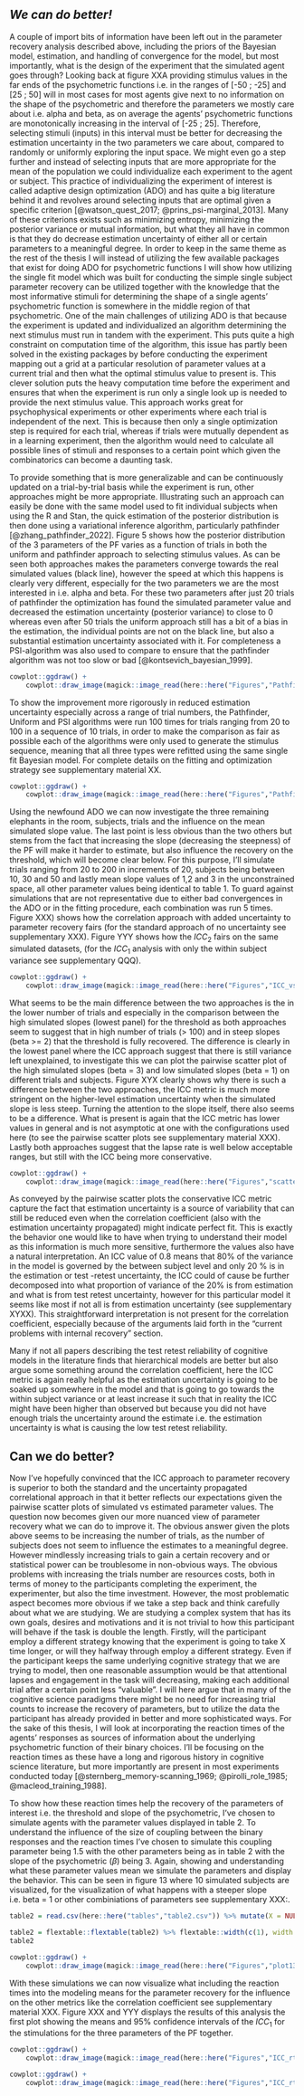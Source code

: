 ## *We can do better!*

A couple of import bits of information have been left out in the parameter recovery analysis described above, including the priors of the Bayesian model, estimation, and handling of convergence for the model, but most importantly, what is the design of the experiment that the simulated agent goes through? Looking back at figure XXA providing stimulus values in the far ends of the psychometric functions i.e. in the ranges of [-50 ; -25] and [25 ; 50] will in most cases for most agents give next to no information on the shape of the psychometric and therefore the parameters we mostly care about i.e. alpha and beta, as on average the agents’ psychometric functions are monotonically increasing in the interval of [-25 ; 25]. Therefore, selecting stimuli (inputs) in this interval must be better for decreasing the estimation uncertainty in the two parameters we care about, compared to randomly or uniformly exploring the input space. We might even go a step further and instead of selecting inputs that are more appropriate for the mean of the population we could individualize each experiment to the agent or subject. This practice of individualizing the experiment of interest is called adaptive design optimization (ADO) and has quite a big literature behind it and revolves around selecting inputs that are optimal given a specific criterion [@watson_quest_2017; @prins_psi-marginal_2013]. Many of these criterions exists such as minimizing entropy, minimizing the posterior variance or mutual information, but what they all have in common is that they do decrease estimation uncertainty of either all or certain parameters to a meaningful degree. In order to keep in the same theme as the rest of the thesis I will instead of utilizing the few available packages that exist for doing ADO for psychometric functions I will show how utilizing the single fit model which was built for conducting the simple single subject parameter recovery can be utilized together with the knowledge that the most informative stimuli for determining the shape of a single agents’ psychometric function is somewhere in the middle region of that psychometric. One of the main challenges of utilizing ADO is that because the experiment is updated and individualized an algorithm determining the next stimulus must run in tandem with the experiment. This puts quite a high constraint on computation time of the algorithm, this issue has partly been solved in the existing packages by before conducting the experiment mapping out a grid at a particular resolution of parameter values at a current trial and then what the optimal stimulus value to present is. This clever solution puts the heavy computation time before the experiment and ensures that when the experiment is run only a single look up is needed to provide the next stimulus value. This approach works great for psychophysical experiments or other experiments where each trial is independent of the next. This is because then only a single optimization step is required for each trial, whereas if trials were mutually dependent as in a learning experiment, then the algorithm would need to calculate all possible lines of stimuli and responses to a certain point which given the combinatorics can become a daunting task.


To provide something that is more generalizable and can be continuously updated on a trial-by-trial basis while the experiment is run, other approaches might be more appropriate. Illustrating such an approach can easily be done with the same model used to fit individual subjects when using the R and Stan, the quick estimation of the posterior distribution is then done using a variational inference algorithm, particularly pathfinder [@zhang_pathfinder_2022]. Figure 5 shows how the posterior distribution of the 3 parameters of the PF varies as a function of trials in both the uniform and pathfinder approach to selecting stimulus values. As can be seen both approaches makes the parameters converge towards the real simulated values (black line), however the speed at which this happens is clearly very different, especially for the two parameters we are the most interested in i.e. alpha and beta. For these two parameters after just 20 trials of pathfinder the optimization has found the simulated parameter value and decreased the estimation uncertainty (posterior variance) to close to 0 whereas even after 50 trials the uniform approach still has a bit of a bias in the estimation, the individual points are not on the black line, but also a substantial estimation uncertainty associated with it. For completeness a PSI-algorithm was also used to compare to ensure that the pathfinder algorithm was not too slow or bad [@kontsevich_bayesian_1999].

<!-- pathfinder vs psi vs uniform plot -->
```r

cowplot::ggdraw() +
    cowplot::draw_image(magick::image_read(here::here("Figures","Pathfinder.PNG")), scale = 1)
```

To show the improvement more rigorously in reduced estimation uncertainty especially across a range of trial numbers, the Pathfinder, Uniform and PSI algorithms were run 100 times for trials ranging from 20 to 100 in a sequence of 10 trials, in order to make the comparison as fair as possible each of the algorithms were only used to generate the stimulus sequence, meaning that all three types were refitted using the same single fit Bayesian model. For complete details on the fitting and optimization strategy see supplementary material XX. 


<!-- pathfinder vs psi vs uniform plot over many iterations-->
```r

cowplot::ggdraw() +
    cowplot::draw_image(magick::image_read(here::here("Figures","Pathfinder_bias_estimation.PNG")), scale = 1)


```


Using the newfound ADO we can now investigate the three remaining elephants in the room, subjects, trials and the influence on the mean simulated slope value. The last point is less obvious than the two others but stems from the fact that increasing the slope (decreasing the steepness) of the PF will make it harder to estimate, but also influence the recovery on the threshold, which will become clear below. For this purpose, I’ll simulate trials ranging from 20 to 200 in increments of 20, subjects being between 10, 30 and 50 and lastly mean slope values of 1,2 and 3 in the unconstrained space, all other parameter values being identical to table 1. To guard against simulations that are not representative due to either bad convergences in the ADO or in the fitting procedure, each combination was run 5 times.
Figure XXX) shows how the correlation approach with added uncertainty to parameter recovery fairs (for the standard approach of no uncertainty see supplementary XXX). Figure YYY shows how the $ICC_2$ fairs on the same simulated datasets, (for the $ICC_1$ analysis with only the within subject variance see supplementary QQQ).


<!-- make or break plots of ICC vs correlation coefficient for pathfinder  -->
```r
cowplot::ggdraw() +
    cowplot::draw_image(magick::image_read(here::here("Figures","ICC_vs_correlation.PNG")), scale = 1)
```


<!-- Some thought about the plots and modeling opportunities: -->
What seems to be the main difference between the two approaches is the in the lower number of trials and especially in the comparison between the high simulated slopes (lowest panel) for the threshold as both approaches seem to suggest that in high number of trials (> 100) and in steep slopes (beta >= 2) that the threshold is fully recovered. The difference is clearly in the lowest panel where the ICC approach suggest that there is still variance left unexplained, to investigate this we can plot the pairwise scatter plot of the high simulated slopes (beta = 3) and low simulated slopes (beta = 1) on different trials and subjects. Figure XYX clearly shows why there is such a difference between the two approaches, the ICC metric is much more stringent on the higher-level estimation uncertainty when the simulated slope is less steep. 
Turning the attention to the slope itself, there also seems to be a difference. What is present is again that the ICC metric has lower values in general and is not asymptotic at one with the configurations used here (to see the pairwise scatter plots see supplementary material XXX). Lastly both approaches suggest that the lapse rate is well below acceptable ranges, but still with the ICC being more conservative. 

```r
cowplot::ggdraw() +
    cowplot::draw_image(magick::image_read(here::here("Figures","scatter_plot.PNG")), scale = 1)
```


As conveyed by the pairwise scatter plots the conservative ICC metric capture the fact that estimation uncertainty is a source of variability that can still be reduced even when the correlation coefficient (also with the estimation uncertainty propagated) might indicate perfect fit. This is exactly the behavior one would like to have when trying to understand their model as this information is much more sensitive, furthermore the values also have a natural interpretation. An ICC value of 0.8 means that 80% of the variance in the model is governed by the between subject level and only 20 % is in the estimation or test -retest uncertainty, the ICC could of cause be further decomposed into what proportion of variance of the 20% is from estimation and what is from test retest uncertainty, however for this particular model it seems like most if not all is from estimation uncertainty (see supplementary XYXX). This straightforward interpretation is not present for the correlation coefficient, especially because of the arguments laid forth in the “current problems with internal recovery” section. 


<!-- Speculation  -->
Many if not all papers describing the test retest reliability of cognitive models in the literature finds that hierarchical models are better but also argue some something around the correlation coefficient, here the ICC metric is again really helpful as the estimation uncertainty is going to be soaked up somewhere in the model and that is going to go towards the within subject variance or at least increase it such that in reality the ICC might have been higher than observed but because you did not have enough trials the uncertainty around the estimate i.e. the estimation uncertainty is what is causing the low test retest reliability.

<!-- plots of subjects times trials times high vs low beta on the threshold scatter plots of simulated vs recovered  -->


<!-- title again idjk -->
## **Can we do better?**

Now I’ve hopefully convinced that the ICC approach to parameter recovery is superior to both the standard and the uncertainty propagated correlational approach in that it better reflects our expectations given the pairwise scatter plots of simulated vs estimated parameter values. The question now becomes given our more nuanced view of parameter recovery what we can do to improve it. The obvious answer given the plots above seems to be increasing the number of trials, as the number of subjects does not seem to influence the estimates to a meaningful degree. However mindlessly increasing trials to gain a certain recovery and or statistical power can be troublesome in non-obvious ways. The obvious problems with increasing the trials number are resources costs, both in terms of money to the participants completing the experiment, the experimenter, but also the time investment. However, the most problematic aspect becomes more obvious if we take a step back and think carefully about what we are studying. We are studying a complex system that has its own goals, desires and motivations and it is not trivial to how this participant will behave if the task is double the length. Firstly, will the participant employ a different strategy knowing that the experiment is going to take X time longer, or will they halfway through employ a different strategy. Even if the participant keeps the same underlying cognitive strategy that we are trying to model, then one reasonable assumption would be that attentional lapses and engagement in the task will decreasing, making each additional trial after a certain point less “valuable”.
I will here argue that in many of the cognitive science paradigms there might be no need for increasing trial counts to increase the recovery of parameters, but to utilize the data the participant has already provided in better and more sophisticated ways. For the sake of this thesis, I will look at incorporating the reaction times of the agents’ responses as sources of information about the underlying psychometric function of their binary choices. I’ll be focusing on the reaction times as these have a long and rigorous history in cognitive science literature, but more importantly are present in most experiments conducted today [@sternberg_memory-scanning_1969; @pirolli_role_1985; @macleod_training_1988].

<!-- (some explanation to how we incorporate the RTs into the current task (both the theoretical argument, but also how to do it in practice and displaying perhaps a platenotation of the model or something similar in order to display that this is just a shifted lognormal on the RTs and the binary responses are modeled the same). -->

<!-- (say something about this approach of modeling not being limited to RTs but could be extending to Confidence ratings, perceptual ratings etc… and ofcause also to other domains i.e. learning tasks)  -->

<!-- Perhaps mention something about how it relates to the DDM i.e. having a likelihood that incorporates two “dependent variables”. -->

To show how these reaction times help the recovery of the parameters of interest i.e. the threshold and slope of the psychometric, I’ve chosen to simulate agents with the parameter values displayed in table 2. To understand the influence of the size of coupling between the binary responses and the reaction times I’ve chosen to simulate this coupling parameter being 1.5 with the other parameters being as in table 2 with the slope of the psychometric ($\beta$) being 3. Again, showing and understanding what these parameter values mean we simulate the parameters and display the behavior. This can be seen in figure 13 where 10 simulated subjects are visualized, for the visualization of what happens with a steeper slope i.e. beta = 1 or other combiniations of parameters see supplementary XXX:.


```r
table2 = read.csv(here::here("tables","table2.csv")) %>% mutate(X = NULL)

table2 = flextable::flextable(table2) %>% flextable::width(c(1), width = 1.3) %>% flextable::width(c(4), width = 1.8)
table2
```

```r
cowplot::ggdraw() +
    cowplot::draw_image(magick::image_read(here::here("Figures","plot13_psychometric_RT.png")), scale = 1)
```

With these simulations we can now visualize what including the reaction times into the modeling means for the parameter recovery for the influence on the other metrics like the correlation coefficient see supplementary material XXX.  Figure XXX and YYY displays the results of this analysis the first plot showing the means and 95% confidence intervals of the $ICC_1$ for the stimulations for the three parameters of the PF together.




```r
cowplot::ggdraw() +
    cowplot::draw_image(magick::image_read(here::here("Figures","ICC_rtplot.PNG")), scale = 1)
```


```r



cowplot::ggdraw() +
    cowplot::draw_image(magick::image_read(here::here("Figures","ICC_rt_difplot.PNG")), scale = 1)


```



